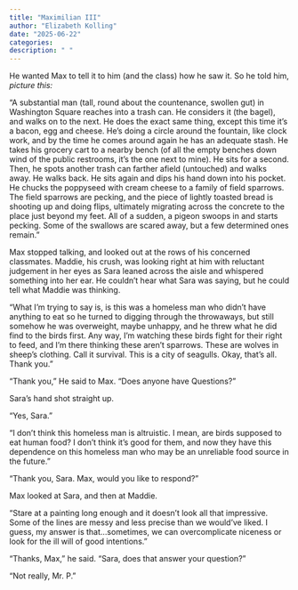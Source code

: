 ```yaml
---
title: "Maximilian III"
author: "Elizabeth Kolling"
date: "2025-06-22"
categories: 
description: " "
---
```



He wanted Max to tell it to him (and the class) how he saw it. So he told him, *picture this:*

“A substantial man (tall, round about the countenance, swollen gut) in Washington Square reaches into a trash can. He considers it (the bagel), and walks on to the next. He does the exact same thing, except this time it’s a bacon, egg and cheese. He’s doing a circle around the fountain, like clock work, and by the time he comes around again he has an adequate stash. He takes his grocery cart to a nearby bench (of all the empty benches down wind of the public restrooms, it’s the one next to mine). He sits for a second. Then, he spots another trash can farther afield (untouched) and walks away. He walks back. He sits again and dips his hand down into his pocket. He chucks the poppyseed with cream cheese to a family of field sparrows. The field sparrows are pecking, and the piece of lightly toasted bread is shooting up and doing flips, ultimately migrating across the concrete to the place just beyond my feet. All of a sudden, a pigeon swoops in and starts pecking. Some of the swallows are scared away, but a few determined ones remain."

Max stopped talking, and looked out at the rows of his concerned classmates. Maddie, his crush, was looking right at him with reluctant judgement in her eyes as Sara leaned across the aisle and whispered something into her ear. He couldn't hear what Sara was saying, but he could tell what Maddie was thinking. 

"What I'm trying to say is, is this was a homeless man who didn't have anything to eat so he turned to digging through the throwaways, but still somehow he was overweight, maybe unhappy, and he threw what he did find to the birds first. Any way, I’m watching these birds fight for their right to feed, and I’m there thinking these aren’t sparrows. These are wolves in sheep’s clothing. Call it survival. This is a city of seagulls. Okay, that’s all. Thank you.” 

"Thank you," He said to Max. "Does anyone have Questions?" 

Sara's hand shot straight up.

"Yes, Sara."

"I don't think this homeless man is altruistic. I mean, are birds supposed to eat human food? I don't think it's good for them, and now they have this dependence on this homeless man who may be an unreliable food source in the future."

"Thank you, Sara. Max, would you like to respond?"

Max looked at Sara, and then at Maddie. 

"Stare at a painting long enough and it doesn't look all that impressive. Some of the lines are messy and less precise than we would've liked. I guess, my answer is that...sometimes, we can overcomplicate niceness or look for the ill will of good intentions."  

"Thanks, Max," he said. "Sara, does that answer your question?"

"Not really, Mr. P." 